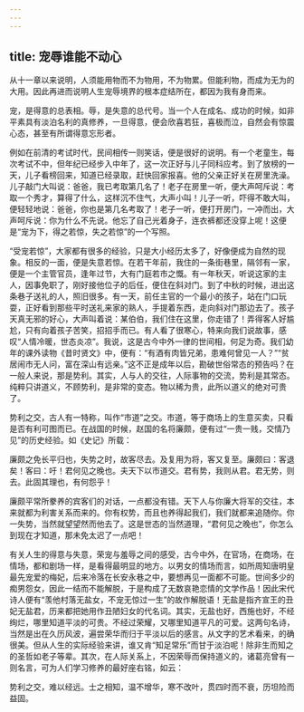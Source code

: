 ```yaml
---
---
---
```

title: 宠辱谁能不动心
---




从十一章以来说明，人须能用物而不为物用，不为物累。但能利物，而成为无为的大用。因此再进而说明人生宠辱境界的根本症结所在，都因为我有身而来。

宠，是得意的总表相。辱，是失意的总代号。当一个人在成名、成功的时候，如非平素具有淡泊名利的真修养，一旦得意，便会欣喜若狂，喜极而泣，自然会有惊震心态，甚至有所谓得意忘形者。

例如在前清的考试时代，民间相传一则笑话，便是很好的说明。有一个老童生，每次考试不中，但年纪已经步入中年了，这一次正好与儿子同科应考。到了放榜的一天，儿子看榜回来，知道已经录取，赶快回家报喜。他的父亲正好关在房里洗澡。儿子敲门大叫说：爸爸，我已考取第几名了！老子在房里一听，便大声呵斥说：考取一个秀才，算得了什么，这样沉不住气，大声小叫！儿子一听，吓得不敢大叫，便轻轻地说：爸爸，你也是第几名考取了！老子一听，便打开房门，一冲而出，大声呵斥说：你为什么不先说。他忘了自己光着身子，连衣裤都还没穿上呢！这便是“宠为下，得之若惊，失之若惊”的一个写照。

“受宠若惊”，大家都有很多的经验，只是大小经历太多了，好像便成为自然的现象。相反的一面，便是失意若惊。在若干年前，我住的一条街巷里，隔邻有一家，便是一个主管官员，逢年过节，大有门庭若市之慨。有一年秋天，听说这家的主人，因事免职了，刚好接他位子的后任，便住在斜对门。到了中秋的时候，进出这条巷子送礼的人，照旧很多。有一天，前任主官的一个最小的孩子，站在门口玩耍，正好看到那些平时送礼来家的熟人，手提着东西，走向斜对门那边去了。孩子天真无邪的好心，大声叫着说：某伯伯，我们住在这里，你走错了！弄得客人好尴尬，只有向着孩子苦笑，招招手而已。有人看了很寒心，特来向我们说故事，感叹“人情冷暖，世态炎凉”。我说，这是古今中外一律的世间相，何足为奇。我们幼年的课外读物《昔时贤文》中，便有：“有酒有肉皆兄弟，患难何曾见一人？”“贫居闹市无人问，富在深山有远亲。”这不正是成年以后，勘破世俗常态的预告吗？在一般人来说，那是势利。其实，人与人的交往，人际事物的交流，势利是其常态。纯粹只讲道义，不顾势利，是非常的变态。物以稀为贵，此所以道义的绝对可贵了。

势利之交，古人有一特称，叫作“市道”之交。市道，等于商场上的生意买卖，只看是否有利可图而已。在战国的时候，赵国的名将廉颇，便有过“一贵一贱，交情乃见”的历史经验。如《史记》所载：


廉颇之免长平归也，失势之时，故客尽去。及复用为将，客又复至。廉颇曰：客退矣！客曰：吁！君何见之晚也。夫天下以市道交。君有势，我则从君。君无势，则去。此固其理也，有何怨乎！


廉颇平常所豢养的宾客们的对话，一点都没有错。天下人与你廉大将军的交往，本来就都为利害关系而来的。你有权势，而且也养得起我们，我们就都来追随你。你一失势，当然就望望然而他去了。这是世态的当然道理，“君何见之晚也”，你怎么到现在才知道，那未免太迟了一点吧！

有关人生的得意与失意，荣宠与羞辱之间的感受，古今中外，在官场，在商场，在情场，都和剧场一样，是看得最明显的地方。以男女的情场而言，如所周知唐明皇最先宠爱的梅妃，后来冷落在长安永巷之中，要想再见一面都不可能。世间多少的痴男怨女，因此一结而不能解脱，于是构成了无数哀艳恋情的文学作品！因此宋代诗人便有“羡他村落无盐女，不宠无惊过一生”的故作解脱语！无盐是指齐宣王的丑妃无盐君，历来都把她用作丑陋妇女的代名词。其实，无盐也好，西施也好，不经绚烂，哪里知道平淡的可贵。不经过荣耀，又哪里知道平凡的可爱。这两句名诗，当然是出在久历风波，遍尝荣华而归于平淡以后的感言。从文字的艺术看来，的确很美。但从人生的实际经验来讲，谁又肯“知足常乐”而甘于淡泊呢！除非生而知之的圣哲如老子等辈。其次，在人际关系上，不因荣辱而保持道义的，诸葛亮曾有一则名言，可为人们学习修养的最好座右铭，如云：


势利之交，难以经远。士之相知，温不增华，寒不改叶，贯四时而不衰，历坦险而益固。